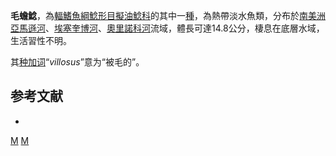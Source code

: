 {{Speciesbox
| status = NE
| status_system = IUCN3.1
| genus = Batrochoglanis
| species = villosus
| authority = [[Eigenmann|Eigenmann]], 1912
| synonyms = * ''Pseudopimelodus villosus'' <small>Eigenmann, 1912</small>
}}
'''毛蟾鯰'''，為[[輻鰭魚綱|輻鰭魚綱]][[鯰形目|鯰形目]][[擬油鯰科|擬油鯰科]]的其中一[[種|種]]，為熱帶淡水魚類，分布於[[南美洲|南美洲]][[亞馬遜河|亞馬遜河]]、[[埃塞奎博河|埃塞奎博河]]、[[奧里諾科河|奧里諾科河]]流域，體長可達14.8公分，棲息在底層水域，生活習性不明。

其[[种加词|种加词]]“''villosus''”意为“被毛的”。

==参考文献==
*{{FishBase_species|genus=Batrochoglanis|species=villosus|year=2015|month=4}}

{{Taxonbar|from=Q5813625}}

[[Category:蟾鯰屬|M]]
[[Category:1912年描述的鱼类|M]]